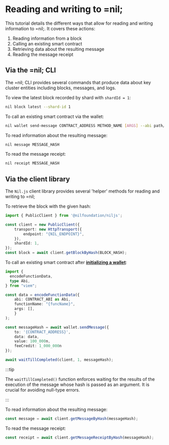 # Reading and writing to =nil;

This tutorial details the different ways that allow for reading and writing information to =nil;. It covers these actions:

1. Reading information from a block
2. Calling an existing smart contract
3. Retrieving data about the resulting message
4. Reading the message receipt

## Via the =nil; CLI

The =nil; CLI provides several commands that produce data about key cluster entities including blocks, messages, and logs. 

To view the latest block recorded by shard with `shardId = 1`:

```bash
nil block latest --shard-id 1
```

To call an existing smart contract via the wallet:

```bash
nil wallet send-message CONTRACT_ADDRESS METHOD_NAME [ARGS] --abi path/to/contract.abi
```

To read information about the resulting message:

```bash
nil message MESSAGE_HASH
```

To read the message receipt:

```bash
nil receipt MESSAGE_HASH
```

## Via the client library

The `Nil.js` client library provides several 'helper' methods for reading and writing to =nil;

To retrieve the block with the given hash:

```typescript showLineNumbers
import { PublicClient } from '@nilfoundation/niljs';

const client = new PublicClient({
    transport: new HttpTransport({
        endpoint: "{NIL_ENDPOINT}",
    }),
    shardId: 1,
});
const block = await client.getBlockByHash(BLOCK_HASH);
```

To call an existing smart contract after [**initializing a wallet**](./creating-a-wallet#via-the-client-library):

```typescript showLineNumbers
import {
  encodeFunctionData,
  type Abi,
} from "viem";

const data = encodeFunctionData({
    abi: CONTRACT_ABI as Abi,
    functionName: "{funcName}",
    args: [],
    }
);

const messageHash = await wallet.sendMessage({
    to: '{CONTRACT_ADDRESS}',
    data: data,
    value: 100_000n,
    feeCredit: 1_000_000n
});

await waitTillCompleted(client, 1, messageHash);
```

:::tip

The `waitTillCompleted()` function enforces waiting for the results of the execution of the message whose hash is passed as an argument. It is crucial for avoiding null-type errors.

:::

To read information about the resulting message:

```typescript
const message = await client.getMessageByHash(messageHash);
```

To read the message receipt:


```typescript
const receipt = await client.getMessageReceiptByHash(messageHash);
```
